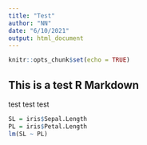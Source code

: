 ```yaml
---
title: "Test"
author: "NN"
date: "6/10/2021"
output: html_document
---
```


```r
knitr::opts_chunk$set(echo = TRUE)
```

## This is a test R Markdown

test test test 

```r
SL = iris$Sepal.Length
PL = iris$Petal.Length
lm(SL ~ PL)

```

